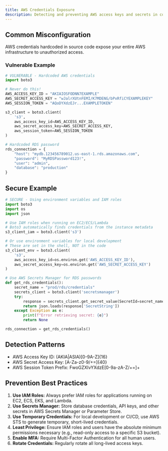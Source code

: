 ```yaml
---
title: AWS Credentials Exposure
description: Detecting and preventing AWS access keys and secrets in code
---
```


## Common Misconfiguration

AWS credentials hardcoded in source code expose your entire AWS infrastructure to unauthorized access.

### Vulnerable Example

```python
# VULNERABLE - Hardcoded AWS credentials
import boto3

# Never do this!
AWS_ACCESS_KEY_ID = "AKIAIOSFODNN7EXAMPLE"
AWS_SECRET_ACCESS_KEY = "wJalrXUtnFEMI/K7MDENG/bPxRfiCYEXAMPLEKEY"
AWS_SESSION_TOKEN = "AQoDYXdzEJr...EXAMPLETOKEN"

s3_client = boto3.client(
    's3',
    aws_access_key_id=AWS_ACCESS_KEY_ID,
    aws_secret_access_key=AWS_SECRET_ACCESS_KEY,
    aws_session_token=AWS_SESSION_TOKEN
)

# Hardcoded RDS password
rds_connection = {
    "host": "mydb.123456789012.us-east-1.rds.amazonaws.com",
    "password": "MyRDSPassword123!",
    "user": "admin",
    "database": "production"
}
```

## Secure Example

```python
# SECURE - Using environment variables and IAM roles
import boto3
import os
import json

# Use IAM roles when running on EC2/ECS/Lambda
# Boto3 automatically finds credentials from the instance metadata
s3_client_iam = boto3.client('s3')

# Or use environment variables for local development
# These are set in the shell, NOT in the code
s3_client_env = boto3.client(
    's3',
    aws_access_key_id=os.environ.get('AWS_ACCESS_KEY_ID'),
    aws_secret_access_key=os.environ.get('AWS_SECRET_ACCESS_KEY')
)

# Use AWS Secrets Manager for RDS passwords
def get_rds_credentials():
    secret_name = "prod/rds/credentials"
    secrets_client = boto3.client('secretsmanager')
    try:
        response = secrets_client.get_secret_value(SecretId=secret_name)
        return json.loads(response['SecretString'])
    except Exception as e:
        print(f"Error retrieving secret: {e}")
        return None

rds_connection = get_rds_credentials()
```

## Detection Patterns

  * AWS Access Key ID: (AKIA|ASIA)[0-9A-Z]{16}
  * AWS Secret Access Key: [A-Za-z0-9/+=]{40}
  * AWS Session Token Prefix: FwoGZXIvYXdzE[0-9a-zA-Z/+=]+

## Prevention Best Practices

  1. **Use IAM Roles:** Always prefer IAM roles for applications running on EC2, ECS, EKS, and Lambda.
  2. **Use Secrets Manager:** Store database credentials, API keys, and other secrets in AWS Secrets Manager or Parameter Store.
  3. **Use Temporary Credentials:** For local development or CI/CD, use AWS STS to generate temporary, short-lived credentials.
  4. **Least Privilege:** Ensure IAM roles and users have the absolute minimum permissions necessary (e.g., read-only access to a specific S3 bucket).
  5. **Enable MFA:** Require Multi-Factor Authentication for all human users.
  6. **Rotate Credentials:** Regularly rotate all long-lived access keys.

  